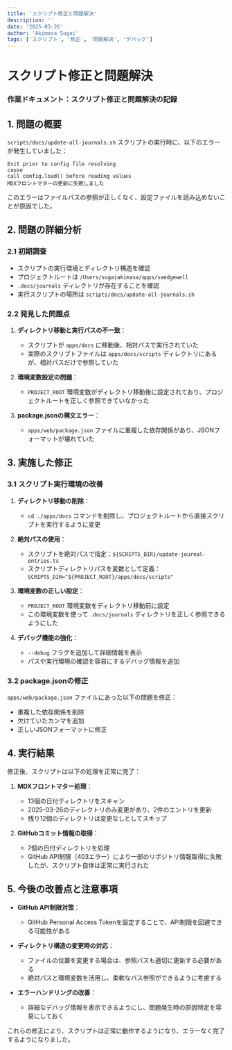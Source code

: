 ```yaml
---
title: 'スクリプト修正と問題解決'
description: ''
date: '2025-03-26'
author: 'Akimasa Sugai'
tags: ['スクリプト', '修正', '問題解決', 'デバッグ']
---
```


# スクリプト修正と問題解決

### 作業ドキュメント：スクリプト修正と問題解決の記録

## 1. 問題の概要

`scripts/docs/update-all-journals.sh` スクリプトの実行時に、以下のエラーが発生していました：

```
Exit prior to config file resolving
cause
call config.load() before reading values
MDXフロントマターの更新に失敗しました
```

このエラーはファイルパスの参照が正しくなく、設定ファイルを読み込めないことが原因でした。

## 2. 問題の詳細分析

### 2.1 初期調査

- スクリプトの実行環境とディレクトリ構造を確認
- プロジェクトルートは `/Users/sugaiakimasa/apps/saedgewell`
- `.docs/journals` ディレクトリが存在することを確認
- 実行スクリプトの場所は `scripts/docs/update-all-journals.sh`

### 2.2 発見した問題点

1. **ディレクトリ移動と実行パスの不一致**：
   - スクリプトが `apps/docs` に移動後、相対パスで実行されていた
   - 実際のスクリプトファイルは `apps/docs/scripts` ディレクトリにあるが、相対パスだけで参照していた

2. **環境変数設定の問題**：
   - `PROJECT_ROOT` 環境変数がディレクトリ移動後に設定されており、プロジェクトルートを正しく参照できていなかった

3. **package.jsonの構文エラー**：
   - `apps/web/package.json` ファイルに重複した依存関係があり、JSONフォーマットが壊れていた

## 3. 実施した修正

### 3.1 スクリプト実行環境の改善

1. **ディレクトリ移動の削除**：
   - `cd ./apps/docs` コマンドを削除し、プロジェクトルートから直接スクリプトを実行するように変更

2. **絶対パスの使用**：
   - スクリプトを絶対パスで指定：`${SCRIPTS_DIR}/update-journal-entries.ts`
   - スクリプトディレクトリパスを変数として定義：`SCRIPTS_DIR="${PROJECT_ROOT}/apps/docs/scripts"`

3. **環境変数の正しい設定**：
   - `PROJECT_ROOT` 環境変数をディレクトリ移動前に設定
   - この環境変数を使って `.docs/journals` ディレクトリを正しく参照できるようにした

4. **デバッグ機能の強化**：
   - `--debug` フラグを追加して詳細情報を表示
   - パスや実行環境の確認を容易にするデバッグ情報を追加

### 3.2 package.jsonの修正

`apps/web/package.json` ファイルにあった以下の問題を修正：
- 重複した依存関係を削除
- 欠けていたカンマを追加
- 正しいJSONフォーマットに修正

## 4. 実行結果

修正後、スクリプトは以下の処理を正常に完了：

1. **MDXフロントマター処理**：
   - 13個の日付ディレクトリをスキャン
   - 2025-03-26のディレクトリのみ変更があり、2件のエントリを更新
   - 残り12個のディレクトリは変更なしとしてスキップ

2. **GitHubコミット情報の取得**：
   - 7個の日付ディレクトリを処理
   - GitHub API制限（403エラー）により一部のリポジトリ情報取得に失敗したが、スクリプト自体は正常に実行された

## 5. 今後の改善点と注意事項

- **GitHub API制限対策**：
  - GitHub Personal Access Tokenを設定することで、API制限を回避できる可能性がある

- **ディレクトリ構造の変更時の対応**：
  - ファイルの位置を変更する場合は、参照パスも適切に更新する必要がある
  - 絶対パスと環境変数を活用し、柔軟なパス参照ができるように考慮する

- **エラーハンドリングの改善**：
  - 詳細なデバッグ情報を表示できるようにし、問題発生時の原因特定を容易にしておく

これらの修正により、スクリプトは正常に動作するようになり、エラーなく完了するようになりました。
